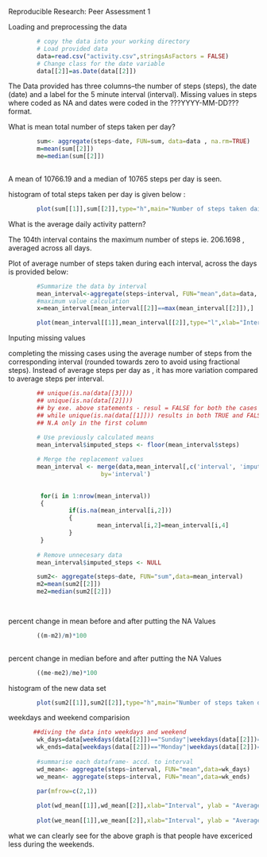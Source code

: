 Reproducible Research: Peer Assessment 1

Loading and preprocessing the data

```r
        # copy the data into your working directory
        # Load provided data
        data=read.csv("activity.csv",stringsAsFactors = FALSE)
        # Change class for the date variable
        data[[2]]=as.Date(data[[2]])
```

The Data provided has three columns--the number of steps (steps), the date (date) and a label for the 5 minute interval (interval). Missing values in steps where coded as NA and dates were coded in the ???YYYY-MM-DD??? format.

What is mean total number of steps taken per day?

```r
        
        sum<- aggregate(steps~date, FUN=sum, data=data , na.rm=TRUE)
        m=mean(sum[[2]])
        me=median(sum[[2]])
        
```

A mean of 10766.19 and a median of 10765 steps per day is seen.

histogram of total steps taken per day is given below :

```r
        plot(sum[[1]],sum[[2]],type="h",main="Number of steps taken daily", xlab= "Date",ylab="No. of steps taken")
```

What is the average daily activity pattern?

The 104th interval contains the maximum number of steps ie. 206.1698 , averaged across all days.

Plot of average number of steps taken during each interval, across the days is provided below: 

```r
        #Summarize the data by interval
        mean_interval<-aggregate(steps~interval, FUN="mean",data=data, na.rm=TRUE)
        #maximum value calculation
        x=mean_interval[mean_interval[[2]]==max(mean_interval[[2]]),]

        plot(mean_interval[[1]],mean_interval[[2]],type="l",xlab="Interval", ylab = "Average steps per interval",main=" Average of steps taken for each interval")
```


Inputing missing values

completing the missing cases using the average number of steps from the corresponding interval (rounded towards zero to avoid using fractional steps). Instead of average steps per day as , it has more variation compared to average steps per interval.

```r
        ## unique(is.na(data[[3]]))
        ## unique(is.na(data[[2]]))
        ## by exe. above statements - resul = FALSE for both the cases
        ## while unique(is.na(data[[1]])) results in both TRUE and FALSE
        ## N.A only in the first column
        
        # Use previously calculated means
        mean_interval$imputed_steps <- floor(mean_interval$steps)

        # Merge the replacement values
        mean_interval <- merge(data,mean_interval[,c('interval', 'imputed_steps')],
                          by='interval')

     
         for(i in 1:nrow(mean_interval))
         {
                 if(is.na(mean_interval[i,2]))
                 {
                         mean_interval[i,2]=mean_interval[i,4]
                 }
         }
        
        # Remove unnecesary data
        mean_interval$imputed_steps <- NULL

        sum2<- aggregate(steps~date, FUN="sum",data=mean_interval)
        m2=mean(sum2[[2]])
        me2=median(sum2[[2]])

        
```

percent change in mean  before and after putting the NA Values

```r
        ((m-m2)/m)*100
        
```

percent change in median before and after putting the NA Values

```r
        ((me-me2)/me)*100
```

histogram of the new data set 

```r
        plot(sum2[[1]],sum2[[2]],type="h",main="Number of steps taken daily (added values)", xlab= "Date" ,ylab="No. of steps taken")
```

weekdays and weekend comparision

```r
       ##diving the data into weekdays and weekend
        wk_days=data[weekdays(data[[2]])=="Sunday"|weekdays(data[[2]])=="Saturday",]
        wk_ends=data[weekdays(data[[2]])=="Monday"|weekdays(data[[2]])=="Tuesday"|weekdays(data[[2]])=="Wednesday"|weekdays(data[[2]])=="Thursday"|weekdays(data[[2]])=="Friday",]
        
        #summarise each dataframe- accd. to interval
        wd_mean<- aggregate(steps~interval, FUN="mean",data=wk_days)
        we_mean<- aggregate(steps~interval, FUN="mean",data=wk_ends)
        
        par(mfrow=c(2,1))

        plot(wd_mean[[1]],wd_mean[[2]],xlab="Interval", ylab = "Average steps per interval",main=" Average of steps taken for each interval-weekdays",type="l")
        
        plot(we_mean[[1]],we_mean[[2]],xlab="Interval", ylab = "Average steps per interval",main=" Average of steps taken for each interval-weekends",type="l")

```

what we can clearly see for the above graph is that people have excericed less during the weekends.

